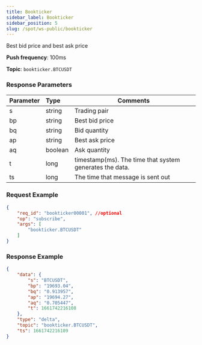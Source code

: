 ```yaml
---
title: Bookticker
sidebar_label: Bookticker
sidebar_position: 5
slug: /spot/ws-public/bookticker
---
```


<p>Best bid price and best ask price</p>
<p><b>Push frequency</b>: 100ms</p>
<p><b>Topic</b>: <code>bookticker.BTCUSDT</code></p>

### Response Parameters
| Parameter | Type | Comments|
|:----- |:-----|----- |
| s | string | Trading pair |
| bp | string | Best bid price |
| bq | string | Bid quantity |
| ap | string | Best ask price|
| aq | boolean | Ask quantity |
| t | long | timestamp(ms). The time that system generates the data. |
| ts | long | The time that message is sent out |

### Request Example

```json
{
    "req_id": "bookticker00001", //optional
    "op": "subscribe",
    "args": [
        "bookticker.BTCUSDT"
    ]
}
```

### Response Example

```json
{
    "data": {
        "s": "BTCUSDT",
        "bp": "19693.04",
        "bq": "0.913957",
        "ap": "19694.27",
        "aq": "0.705447",
        "t": 1661742216108
    },
    "type": "delta",
    "topic": "bookticker.BTCUSDT",
    "ts": 1661742216109
}
```
